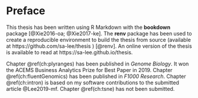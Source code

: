 # Preface {-}

This thesis has been written using R Markdown with the **bookdown**
package [@Xie2016-oa; @Xie2017-ke]. The **renv** package
has been used to create a reproducible environment to build the thesis from source (available at https://github.com/sa-lee/thesis ) [@renv]. An online version of the thesis is available to read at https://sa-lee.github.io/thesis.

Chapter \@ref(ch:plyranges) has been published in _Genome Biology_. It
won the ACEMS Business Analytics Prize for Best Paper in 2019. Chapter \@ref(ch:fluentGenomics) has been published in _F1000 Research_.  Chapter
\@ref(ch:intron) is based on my software contributions to the submitted
article @Lee2019-mf. Chapter \@ref(ch:tsne) has not been submitted.


\clearpage\pagenumbering{arabic}\setcounter{page}{0}
